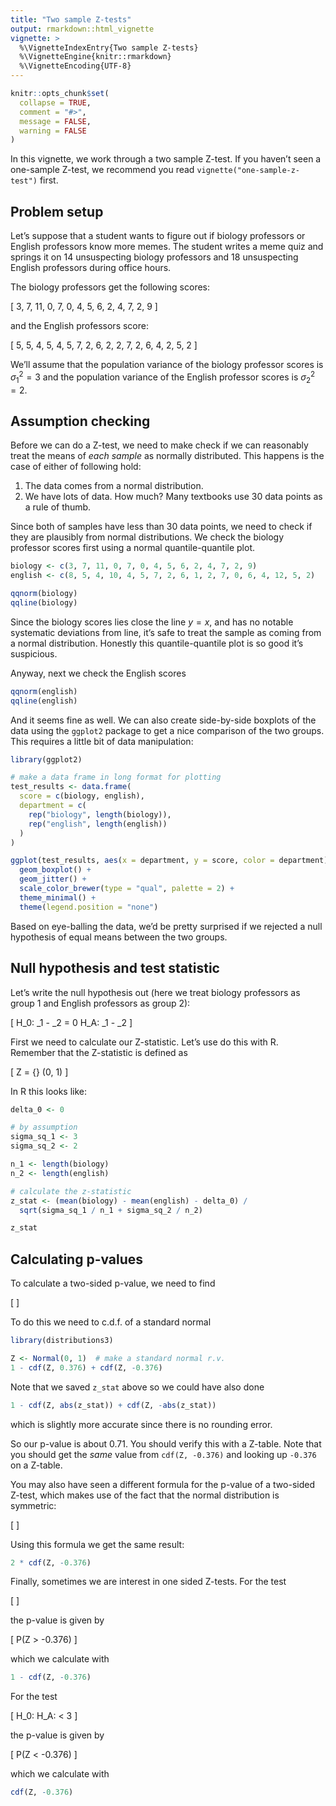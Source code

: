 ```yaml
---
title: "Two sample Z-tests"
output: rmarkdown::html_vignette
vignette: >
  %\VignetteIndexEntry{Two sample Z-tests}
  %\VignetteEngine{knitr::rmarkdown}
  %\VignetteEncoding{UTF-8}
---
```


```r
knitr::opts_chunk$set(
  collapse = TRUE,
  comment = "#>",
  message = FALSE,
  warning = FALSE
)
```

In this vignette, we work through a two sample Z-test. If you haven't seen a one-sample Z-test, we recommend you read `vignette("one-sample-z-test")` first.

## Problem setup

Let's suppose that a student wants to figure out if biology professors or English professors know more memes. The student writes a meme quiz and springs it on 14 unsuspecting biology professors and 18 unsuspecting English professors during office hours.

The biology professors get the following scores:

\[
  3, 7, 11, 0, 7, 0, 4, 5, 6, 2, 4, 7, 2, 9
\]

and the English professors score:

\[
  5, 5, 4, 5, 4, 5, 7, 2, 6, 2, 2, 7, 2, 6, 4, 2, 5, 2
\]

We'll assume that the population variance of the biology professor scores is $\sigma^2_1 = 3$ and the population variance of the English professor scores is $\sigma^2_2 = 2$.

## Assumption checking

Before we can do a Z-test, we need to make check if we can reasonably
treat the means of *each sample* as normally distributed. This happens is
the case of either of following hold:

1. The data comes from a normal distribution.
2. We have lots of data. How much? Many textbooks use 30 data points as a rule of thumb.

Since both of samples have less than 30 data points, we need to check if they are plausibly from normal distributions. We check the biology professor scores first using a normal quantile-quantile plot.

```r
biology <- c(3, 7, 11, 0, 7, 0, 4, 5, 6, 2, 4, 7, 2, 9)
english <- c(8, 5, 4, 10, 4, 5, 7, 2, 6, 1, 2, 7, 0, 6, 4, 12, 5, 2)

qqnorm(biology)
qqline(biology)
```

Since the biology scores lies close the line $y = x$, and has no notable systematic deviations from line, it's safe to treat the sample as coming from a normal distribution. Honestly this quantile-quantile plot is so good it's suspicious.

Anyway, next we check the English scores

```r
qqnorm(english)
qqline(english)
```

And it seems fine as well. We can also create side-by-side boxplots of the data using the `ggplot2` package to get a nice comparison of the two groups. This requires a little bit of data manipulation:

```r
library(ggplot2)

# make a data frame in long format for plotting
test_results <- data.frame(
  score = c(biology, english),
  department = c(
    rep("biology", length(biology)),
    rep("english", length(english))
  )
)

ggplot(test_results, aes(x = department, y = score, color = department)) +
  geom_boxplot() +
  geom_jitter() +
  scale_color_brewer(type = "qual", palette = 2) +
  theme_minimal() +
  theme(legend.position = "none")
```

Based on eye-balling the data, we'd be pretty surprised if we rejected a null hypothesis of equal means between the two groups.

## Null hypothesis and test statistic

Let's write the null hypothesis out (here we treat biology professors as group 1 and English professors as group 2):

\[
  H_0: \mu_1 - \mu_2 = 0 \qquad H_A: \mu_1 - \mu_2 \neq 0
\]

First we need to calculate our Z-statistic. Let's use do this with R.
Remember that the Z-statistic is defined as

\[
  Z = \frac{\bar x_1 - \bar x_2 - \delta_0}
    {\sqrt{\sigma_1^2 / n_1 + \sigma_2^2 / n_2}} \sim \mathrm{Normal}(0, 1)
\]

In R this looks like:

```r
delta_0 <- 0

# by assumption
sigma_sq_1 <- 3
sigma_sq_2 <- 2

n_1 <- length(biology)
n_2 <- length(english)

# calculate the z-statistic
z_stat <- (mean(biology) - mean(english) - delta_0) / 
  sqrt(sigma_sq_1 / n_1 + sigma_sq_2 / n_2)

z_stat
```

## Calculating p-values

To calculate a two-sided p-value, we need to find

\[
\begin{align}
  P(|Z| \ge |-0.376|)
  &= P(Z \ge 0.376) + P(Z \le -0.376) \\
  &= 1 - P(Z \le 0.376) + P(Z \le -0.376) \\
  &= 1 - \Phi(0.376) + \Phi(0.376)
\end{align}
\]

To do this we need to c.d.f. of a standard normal

```r
library(distributions3)

Z <- Normal(0, 1)  # make a standard normal r.v.
1 - cdf(Z, 0.376) + cdf(Z, -0.376)
```

Note that we saved `z_stat` above so we could have also done

```r
1 - cdf(Z, abs(z_stat)) + cdf(Z, -abs(z_stat))
```

which is slightly more accurate since there is no rounding error.

So our p-value is about 0.71. You should verify this with a Z-table.
Note that you should get the *same* value from `cdf(Z, -0.376)` and looking
up `-0.376` on a Z-table.

You may also have seen a different formula for the p-value of a two-sided
Z-test, which makes use of the fact that the normal distribution is
symmetric:

\[
\begin{align}
  P(|Z| \ge |-0.376|)
  &= 2 \cdot P(Z \le -|-0.376|)
  &= 2 \cdot \Phi(-0.376)
\end{align}
\]

Using this formula we get the same result:

```r
2 * cdf(Z, -0.376)
```

Finally, sometimes we are interest in one sided Z-tests. For the test

\[
\begin{align}
  H_0: \mu \le 3 \qquad H_A: \mu > 3
\end{align}
\]

the p-value is given by

\[
  P(Z > -0.376)
\]

which we calculate with

```r
1 - cdf(Z, -0.376)
```

For the test

\[
  H_0: \mu \ge 3 \qquad H_A: \mu < 3
\]

the p-value is given by

\[
  P(Z < -0.376)
\]

which we calculate with

```r
cdf(Z, -0.376)
```

